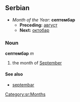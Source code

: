 ==Serbian==
*''Month of the Year:'' '''септембар'''
**'''Preceding:''' [[август]]
**'''Next:''' [[октобар]]
===Noun===
'''септембар''' ''m''
#the month of [[September]]
====See also====
*[[septembar]]
[[Category:sr:Months]]